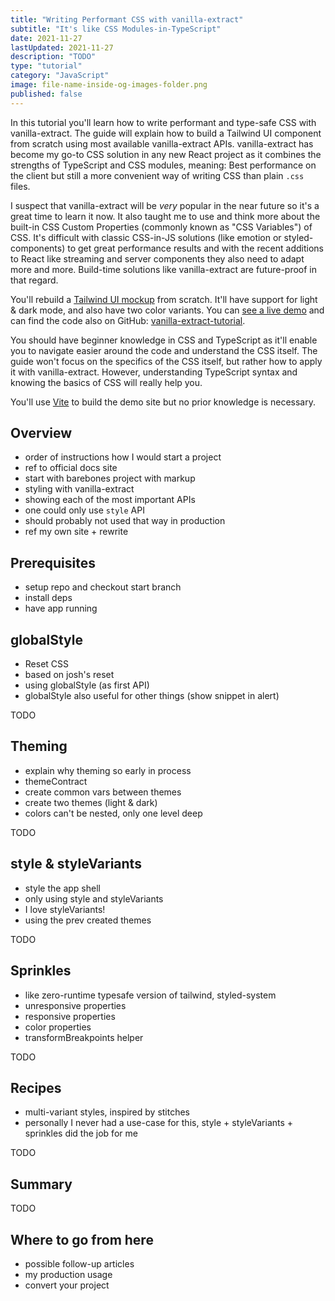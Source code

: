 ```yaml
---
title: "Writing Performant CSS with vanilla-extract"
subtitle: "It's like CSS Modules-in-TypeScript"
date: 2021-11-27
lastUpdated: 2021-11-27
description: "TODO"
type: "tutorial"
category: "JavaScript"
image: file-name-inside-og-images-folder.png
published: false
---
```


In this tutorial you'll learn how to write performant and type-safe CSS with vanilla-extract. The guide will explain how to build a Tailwind UI component from scratch using most available vanilla-extract APIs. vanilla-extract has become my go-to CSS solution in any new React project as it combines the strengths of TypeScript and CSS modules, meaning: Best performance on the client but still a more convenient way of writing CSS than plain `.css` files.

I suspect that vanilla-extract will be _very_ popular in the near future so it's a great time to learn it now. It also taught me to use and think more about the built-in CSS Custom Properties (commonly known as "CSS Variables") of CSS. It's difficult with classic CSS-in-JS solutions (like emotion or styled-components) to get great performance results and with the recent additions to React like streaming and server components they also need to adapt more and more. Build-time solutions like vanilla-extract are future-proof in that regard.

You'll rebuild a [Tailwind UI mockup](https://tailwindui.com/components/application-ui/data-display/stats#component-72704cac437a06d94cdb941c274591ba) from scratch. It'll have support for light & dark mode, and also have two color variants. You can [see a live demo](https://vanilla-extract-tutorial.pages.dev/) and can find the code also on GitHub: [vanilla-extract-tutorial](https://github.com/LekoArts/vanilla-extract-tutorial).

<Alert status="info" title="Intended audience">

You should have beginner knowledge in CSS and TypeScript as it'll enable you to navigate easier around the code and understand the CSS itself. The guide won't focus on the specifics of the CSS itself, but rather how to apply it with vanilla-extract. However, understanding TypeScript syntax and knowing the basics of CSS will really help you.

You'll use [Vite](https://vitejs.dev/) to build the demo site but no prior knowledge is necessary.

</Alert>

## Overview

- order of instructions how I would start a project
- ref to official docs site
- start with barebones project with markup
- styling with vanilla-extract
- showing each of the most important APIs
- one could only use `style` API
- should probably not used that way in production
- ref my own site + rewrite

## Prerequisites

- setup repo and checkout start branch
- install deps
- have app running

## globalStyle

- Reset CSS
- based on josh's reset
- using globalStyle (as first API)
- globalStyle also useful for other things (show snippet in alert)

<Alert status="success" title="What you just learned">

TODO

</Alert>

## Theming

- explain why theming so early in process
- themeContract
- create common vars between themes
- create two themes (light & dark)
- colors can't be nested, only one level deep

<Alert status="success" title="What you just learned">

TODO

</Alert>

## style & styleVariants

- style the app shell
- only using style and styleVariants
- I love styleVariants!
- using the prev created themes

<Alert status="success" title="What you just learned">

TODO

</Alert>

## Sprinkles

- like zero-runtime typesafe version of tailwind, styled-system
- unresponsive properties
- responsive properties
- color properties
- transformBreakpoints helper

<Alert status="success" title="What you just learned">

TODO

</Alert>

## Recipes

- multi-variant styles, inspired by stitches
- personally I never had a use-case for this, style + styleVariants + sprinkles did the job for me

<Alert status="success" title="What you just learned">

TODO

</Alert>

## Summary

TODO

## Where to go from here

- possible follow-up articles
- my production usage
- convert your project
